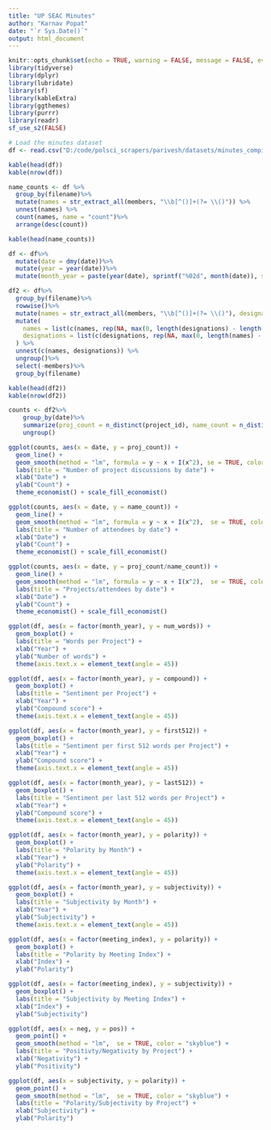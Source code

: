 ```yaml
---
title: "UP SEAC Minutes"
author: "Karnav Popat"
date: "`r Sys.Date()`"
output: html_document
---
```


```r
knitr::opts_chunk$set(echo = TRUE, warning = FALSE, message = FALSE, eval = TRUE)
library(tidyverse)
library(dplyr)
library(lubridate)
library(sf)
library(kableExtra)
library(ggthemes)
library(purrr)
library(readr)
sf_use_s2(FALSE)
```

```r
# Load the minutes dataset
df <- read.csv("D:/code/polsci_scrapers/parivesh/datasets/minutes_compiled_data.csv")
```

```r
kable(head(df))
kable(nrow(df))

name_counts <- df %>%
  group_by(filename)%>%
  mutate(names = str_extract_all(members, "\\b[^()]+(?= \\()")) %>% 
  unnest(names) %>%
  count(names, name = "count")%>%
  arrange(desc(count))

kable(head(name_counts))
```

```r
df <- df%>%
  mutate(date = dmy(date))%>%
  mutate(year = year(date))%>%
  mutate(month_year = paste(year(date), sprintf("%02d", month(date)), sep = "-"))

df2 <- df%>%
  group_by(filename)%>%
  rowwise()%>%
  mutate(names = str_extract_all(members, "\\b[^()]+(?= \\()"), designations = str_extract_all(members, "(?<=\\().+?(?=\\))")) %>%
  mutate(
    names = list(c(names, rep(NA, max(0, length(designations) - length(names))))),
    designations = list(c(designations, rep(NA, max(0, length(names) - length(designations)))))
  ) %>%
  unnest(c(names, designations)) %>%
  ungroup()%>%
  select(-members)%>%
  group_by(filename)

kable(head(df2))
kable(nrow(df2))
```

```r
counts <- df2%>%
    group_by(date)%>%
    summarize(proj_count = n_distinct(project_id), name_count = n_distinct(names))%>%
    ungroup()

ggplot(counts, aes(x = date, y = proj_count)) +
  geom_line() +
  geom_smooth(method = "lm", formula = y ~ x + I(x^2), se = TRUE, color = "skyblue") + 
  labs(title = "Number of project discussions by date") +
  xlab("Date") +
  ylab("Count") +
  theme_economist() + scale_fill_economist()

ggplot(counts, aes(x = date, y = name_count)) +
  geom_line() +
  geom_smooth(method = "lm", formula = y ~ x + I(x^2),  se = TRUE, color = "skyblue") + 
  labs(title = "Number of attendees by date") +
  xlab("Date") +
  ylab("Count") +
  theme_economist() + scale_fill_economist()

ggplot(counts, aes(x = date, y = proj_count/name_count)) +
  geom_line() +
  geom_smooth(method = "lm", formula = y ~ x + I(x^2),  se = TRUE, color = "skyblue") + 
  labs(title = "Projects/attendees by date") +
  xlab("Date") +
  ylab("Count") +
  theme_economist() + scale_fill_economist()
```

```r
ggplot(df, aes(x = factor(month_year), y = num_words)) +
  geom_boxplot() +
  labs(title = "Words per Project") +
  xlab("Year") +
  ylab("Number of words") +
  theme(axis.text.x = element_text(angle = 45))

ggplot(df, aes(x = factor(month_year), y = compound)) +
  geom_boxplot() +
  labs(title = "Sentiment per Project") +
  xlab("Year") +
  ylab("Compound score") +
  theme(axis.text.x = element_text(angle = 45))

ggplot(df, aes(x = factor(month_year), y = first512)) +
  geom_boxplot() +
  labs(title = "Sentiment per first 512 words per Project") +
  xlab("Year") +
  ylab("Compound score") +
  theme(axis.text.x = element_text(angle = 45))

ggplot(df, aes(x = factor(month_year), y = last512)) +
  geom_boxplot() +
  labs(title = "Sentiment per last 512 words per Project") +
  xlab("Year") +
  ylab("Compound score") +
  theme(axis.text.x = element_text(angle = 45))

ggplot(df, aes(x = factor(month_year), y = polarity)) +
  geom_boxplot() +
  labs(title = "Polarity by Month") +
  xlab("Year") +
  ylab("Polarity") +
  theme(axis.text.x = element_text(angle = 45))

ggplot(df, aes(x = factor(month_year), y = subjectivity)) +
  geom_boxplot() +
  labs(title = "Subjectivity by Month") +
  xlab("Year") +
  ylab("Subjectivity") +
  theme(axis.text.x = element_text(angle = 45))

ggplot(df, aes(x = factor(meeting_index), y = polarity)) +
  geom_boxplot() +
  labs(title = "Polarity by Meeting Index") +
  xlab("Index") +
  ylab("Polarity")

ggplot(df, aes(x = factor(meeting_index), y = subjectivity)) +
  geom_boxplot() +
  labs(title = "Subjectivity by Meeting Index") +
  xlab("Index") +
  ylab("Subjectivity")

ggplot(df, aes(x = neg, y = pos)) +
  geom_point() +
  geom_smooth(method = "lm",  se = TRUE, color = "skyblue") + 
  labs(title = "Positivty/Negativity by Project") +
  xlab("Negativity") +
  ylab("Positivity")

ggplot(df, aes(x = subjectivity, y = polarity)) +
  geom_point() +
  geom_smooth(method = "lm",  se = TRUE, color = "skyblue") + 
  labs(title = "Polarity/Subjectivity by Project") +
  xlab("Subjectivity") +
  ylab("Polarity")
```
